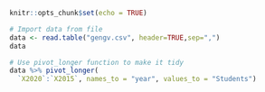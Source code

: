 

```r
knitr::opts_chunk$set(echo = TRUE)
```

```r
# Import data from file
data <- read.table("gengv.csv", header=TRUE,sep=",")
data

# Use pivot_longer function to make it tidy
data %>% pivot_longer(
  `X2020`:`X2015`, names_to = "year", values_to = "Students")


```


